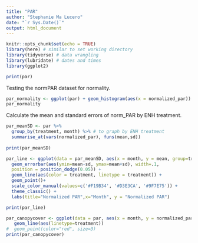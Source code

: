 ```yaml
---
title: "PAR"
author: "Stephanie Ma Lucero"
date: "`r Sys.Date()`"
output: html_document
---
```


```r
knitr::opts_chunk$set(echo = TRUE)
library(here) # similar to set working directory
library(tidyverse) # data wrangling
library(lubridate) # dates and times
library(ggplot2)
```

```r
print(par)
```
Testing the normPAR dataset for normality.
```r
par_normality <- ggplot(par) + geom_histogram(aes(x = normalized_par))
par_normality
```
Calculate the mean and standard errors of norm_PAR by ENH treatment.
```r

par_meanSD <- par %>%
  group_by(treatment, month) %>% # to graph by ENH treatment
  summarise_at(vars(normalized_par), funs(mean,sd)) 
 
print(par_meanSD)
```
```r
par_line <- ggplot(data = par_meanSD, aes(x = month, y = mean, group=treatment)) +
  geom_errorbar(aes(ymin=mean-sd, ymax=mean+sd), width=.1, 
  position = position_dodge(0.05)) +
  geom_line(aes(color = treatment, linetype = treatment)) +
  geom_point()+
  scale_color_manual(values=c('#F19B34', '#D3E3CA', '#9F7E75')) +
  theme_classic() +
  labs(title="Normalized PAR",x="Month", y = "Normalized PAR")

print(par_line)
```


```r
par_canopycover <- ggplot(data = par, aes(x = month, y = normalized_par, group=treatment)) +
   geom_line(aes(linetype=treatment)) 
#  geom_point(color="red", size=3)
print(par_canopycover)

```


